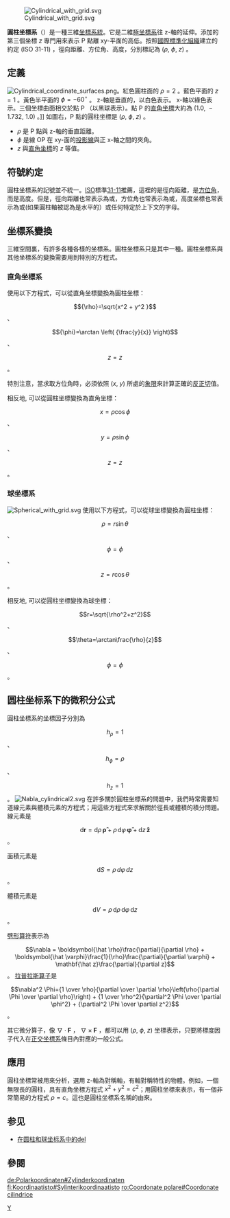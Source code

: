 [[File:Cylindrical_with_grid.svg|thumb]]

'''圓柱坐標系'''（{{lang-en|cylindrical coordinate system}}）是一種三維[[坐標系統|坐標系統]]。它是二維[[极坐标系|極坐標系]]往 z-軸的延伸。添加的第三個坐標 <math>z</math> 專門用來表示 P 點離 xy-平面的高低。按照[[國際標準化組織|國際標準化組織]]建立的約定 (ISO 31-11) ，徑向距離、方位角、高度，分別標記為  <math>(\rho,\ \phi,\ z)</math> 。

==定義==
[[File:Cylindrical_coordinate_surfaces.png|thumb]]。紅色圓柱面的  <math>\rho=2</math> 。藍色平面的  <math>z=1</math> 。黃色半平面的  <math>\phi= - 60^{\circ}</math> 。 z-軸是垂直的，以白色表示。 x-軸以綠色表示。三個坐標曲面相交於點 P （以黑球表示）。點 P 的[[直角坐標|直角坐標]]大約為  <math>(1.0,\  - 1.732,\ 1.0)</math> 。]]
如圖右，P 點的圓柱坐標是 <math>(\rho,\ \phi,\ z)</math> 。
*<math>\rho</math> 是 P 點與 z-軸的垂直距離。
*<math>\phi</math> 是線 OP 在 xy-面的[[投影|投影線]]與正 x-軸之間的夾角。
*<math>z </math> 與[[直角坐標|直角坐標]]的 <math>z</math> 等值。

==符號約定==
圓柱坐標系的記號並不統一。[[國際標準化組織|ISO]]標準[[ISO_31-11|31-11]]推薦{{math|(''ρ'', ''φ'', ''z'')}}，這裡的{{mvar|ρ}}是徑向距離，{{mvar|φ}}是[[方位角|方位角]]，而{{mvar|z}}是高度。但是，徑向距離也常表示為{{mvar|r}}或{{mvar|s}}，方位角也常表示為{{mvar|θ}}或{{mvar|t}}，高度坐標也常表示為{{mvar|h}}或{{mvar|x}}(如果圓柱軸被認為是水平的）或任何特定於上下文的字母。

==坐標系變換==
三維空間裏，有許多各種各樣的坐標系。圓柱坐標系只是其中一種。圓柱坐標系與其他坐標系的變換需要用到特別的方程式。

===直角坐標系===
{{further|直角坐標系}}
使用以下方程式，可以從直角坐標變換為圓柱坐標：
:<math>{\rho}=\sqrt{x^2 + y^2 }</math> 、
:<math>{\phi}=\arctan \left( {\frac{y}{x}} \right)</math> 、
:<math>z=z</math> 。

特別注意，當求取方位角時，必須依照 <math>(x,\ y)</math> 所處的[[象限|象限]]來計算正確的[[反正切|反正切]]值。

相反地, 可以從圓柱坐標變換為直角坐標：
:<math>x=\rho \cos\phi</math> 、
:<math>y=\rho \sin\phi</math> 、
:<math>z=z</math> 。

===球坐標系===
[[File:Spherical_with_grid.svg|thumb]]
{{further|球坐標系}}
使用以下方程式，可以從球坐標變換為圓柱坐標：
:<math>\rho=r\sin\theta</math>、
:<math>\phi=\phi</math> 、
:<math>z=r\cos\theta</math> 。

相反地, 可以從圓柱坐標變換為球坐標：
:<math>r=\sqrt{\rho^2+z^2}</math> 、
:<math>\theta=\arctan\frac{\rho}{z}</math> 、
:<math>\phi=\phi</math> 。

==圆柱坐标系下的微积分公式==
圓柱坐標系的坐標因子分別為
:<math>h_{\rho} =1</math> 、
:<math>h_{\phi} =\rho</math> 、
:<math>h_{z} =1</math> 。
[[File:Nabla_cylindrical2.svg|thumb]]
在許多關於圓柱坐標系的問題中，我們時常需要知道線元素與體積元素的方程式；用這些方程式來求解關於徑長或體積的積分問題。線元素是
:<math>\mathrm d\mathbf{r} = \mathrm d\rho\,\boldsymbol{\hat \rho} + \rho\,\mathrm d\varphi\,\boldsymbol{\hat\varphi} + \mathrm dz\,\mathbf{\hat z}</math> 。

面積元素是
:<math>\mathrm dS= \rho\,d\varphi\,dz</math> 。

體積元素是
:<math>\mathrm dV = \rho\,\mathrm d\rho\,\mathrm d\varphi\,\mathrm dz</math> 。

[[劈形算符|劈形算符]]表示為
:<math>\nabla = \boldsymbol{\hat \rho}\frac{\partial}{\partial \rho} + \boldsymbol{\hat \varphi}\frac{1}{\rho}\frac{\partial}{\partial \varphi} + \mathbf{\hat z}\frac{\partial}{\partial z}</math> 。
[[拉普拉斯算子|拉普拉斯算子]]是
:<math>\nabla^2 \Phi={1 \over \rho}{\partial \over \partial \rho}\left(\rho{\partial \Phi \over \partial \rho}\right) + {1 \over \rho^2}{\partial^2 \Phi \over \partial \phi^2} 
  + {\partial^2 \Phi \over \partial z^2}</math> 。

其它微分算子，像 <math>\nabla \cdot \mathbf{F}</math> ， <math>\nabla \times \mathbf{F}</math> ，都可以用 <math>(\rho,\ \phi,\ z)</math> 坐標表示，只要將標度因子代入在[[正交坐標系|正交坐標系]]條目內對應的一般公式。

==應用==
圓柱坐標常被用來分析，選用 z-軸為對稱軸，有軸對稱特性的物體。例如，一個無限長的圓柱，具有直角坐標方程式 <math>x^2+y^2=c^2</math>；用圓柱坐標來表示，有一個非常簡易的方程式 <math>\rho=c</math>。這也是圓柱坐標系名稱的由來。

==参见==
*[[在圆柱和球坐标系中的del|在圆柱和球坐标系中的del]]

==參閱==
{{正交坐標系}}

[[Category:坐标系|Y]]

[[de:Polarkoordinaten#Zylinderkoordinaten|de:Polarkoordinaten#Zylinderkoordinaten]]
[[fi:Koordinaatisto#Sylinterikoordinaatisto|fi:Koordinaatisto#Sylinterikoordinaatisto]]
[[ro:Coordonate_polare#Coordonate_cilindrice|ro:Coordonate polare#Coordonate cilindrice]]